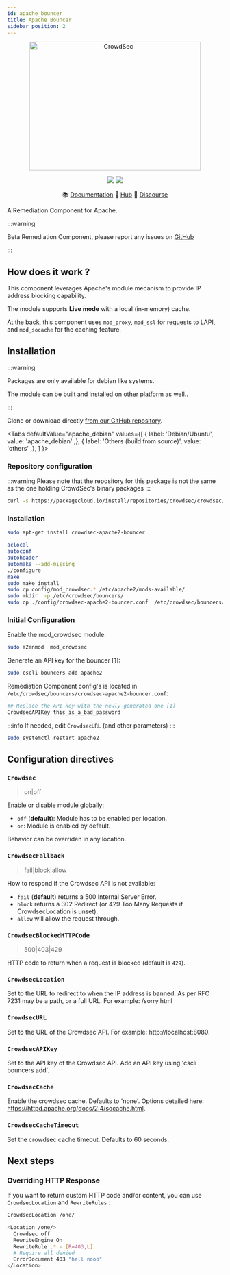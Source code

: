 ```yaml
---
id: apache_bouncer
title: Apache Bouncer
sidebar_position: 2
---
```



<p align="center">
  <img
    src={useBaseUrl("/img/crowdsec_apache2.svg")}
    alt="CrowdSec"
    title="CrowdSec"
    width="400"
    height="300"
  />
</p>
<p align="center">
  <img src="https://img.shields.io/badge/build-pass-green" />
  <img src="https://img.shields.io/badge/tests-pass-green" />
</p>
<p align="center">
  &#x1F4DA; <a href="#installation/">Documentation</a>
  &#x1F4A0; <a href="https://hub.crowdsec.net">Hub</a>
  &#128172; <a href="https://discourse.crowdsec.net">Discourse </a>
</p>

A Remediation Component for Apache.

:::warning

Beta Remediation Component, please report any issues on [GitHub](https://github.com/crowdsecurity/cs-apache2-bouncer/issues)

:::

## How does it work ?

This component leverages Apache's module mecanism to provide IP address blocking capability.

The module supports **Live mode** with a local (in-memory) cache.

At the back, this component uses `mod_proxy`, `mod_ssl` for requests to LAPI, and `mod_socache` for the caching feature.

## Installation

:::warning

Packages are only available for debian like systems.

The module can be built and installed on other platform as well..

:::

Clone or download directly [from our GitHub repository](https://github.com/crowdsecurity/cs-apache2-bouncer).


<Tabs
  defaultValue="apache_debian"
  values={[
    { label: 'Debian/Ubuntu', value: 'apache_debian' ,},
    { label: 'Others (build from source)', value: 'others' ,},
  ]
}>
<TabItem value="apache_debian">

### Repository configuration

:::warning
Please note that the repository for this package is not the same as the one holding CrowdSec's binary packages
:::

```bash
curl -s https://packagecloud.io/install/repositories/crowdsec/crowdsec/script.deb.sh | sudo bash
```

### Installation

```bash
sudo apt-get install crowdsec-apache2-bouncer
```

</TabItem>

<TabItem value="others">

```bash
aclocal
autoconf
autoheader
automake --add-missing
./configure
make
sudo make install
sudo cp config/mod_crowdsec.* /etc/apache2/mods-available/
sudo mkdir  -p /etc/crowdsec/bouncers/
sudo cp ./config/crowdsec-apache2-bouncer.conf  /etc/crowdsec/bouncers/
```

### Initial Configuration

Enable the mod_crowdsec module:

```bash
sudo a2enmod  mod_crowdsec
```

Generate an API key for the bouncer [1]:

```bash
sudo cscli bouncers add apache2
```

Remediation Component config's is located in `/etc/crowdsec/bouncers/crowdsec-apache2-bouncer.conf`:

```bash
## Replace the API key with the newly generated one [1]
CrowdsecAPIKey this_is_a_bad_password
```

:::info
If needed, edit `CrowdsecURL` (and other parameters)
:::

```bash
sudo systemctl restart apache2
```

</TabItem>
</Tabs>


## Configuration directives

### `Crowdsec`

> on|off

Enable or disable module globally:
 - `off` (**default**): Module has to be enabled per location.
 - `on`: Module is enabled by default.

Behavior can be overriden in any location.

### `CrowdsecFallback`

> fail|block|allow

How to respond if the Crowdsec API is not available:
 - `fail` (**default**) returns a 500 Internal Server Error. 
 - `block` returns a 302 Redirect (or 429 Too Many Requests if CrowdsecLocation is unset).
 - `allow` will allow the request through.

### `CrowdsecBlockedHTTPCode`

> 500|403|429

HTTP code to return when a request is blocked (default is `429`).

### `CrowdsecLocation`

Set to the URL to redirect to when the IP address is banned. As per RFC 7231 may be a path, or a full URL. For example: /sorry.html

### `CrowdsecURL`

Set to the URL of the Crowdsec API. For example: http://localhost:8080.

### `CrowdsecAPIKey`

Set to the API key of the Crowdsec API. Add an API key using 'cscli bouncers add'.

### `CrowdsecCache`

Enable the crowdsec cache. Defaults to 'none'. Options detailed here: https://httpd.apache.org/docs/2.4/socache.html.

### `CrowdsecCacheTimeout`

Set the crowdsec cache timeout. Defaults to 60 seconds.

## Next steps

### Overriding HTTP Response

If you want to return custom HTTP code and/or content, you can use `CrowdsecLocation` and `RewriteRules` :

```bash
CrowdsecLocation /one/
```

```bash
<Location /one/>
  Crowdsec off
  RewriteEngine On
  RewriteRule .* - [R=403,L]
  # Require all denied
  ErrorDocument 403 "hell nooo"
</Location>

```




